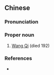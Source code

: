 {{also|王颀}}
==Chinese==
{{zh-forms|s=王颀}}

===Pronunciation===
{{zh-pron
|m=Wáng Qí
|cat=pn
}}

===Proper noun===
{{zh-proper noun}}

# [[w:Wang Qi|Wang Qi]] (died 192)

===References===
* {{cite-book
|last=Fan
|first=Ye
|authorlink=w:Fan Ye (historian)
|coauthors=
|year=
|title=[[w:Book of the Later Han|Book of the Later Han/Chapter 9]] ([[:zh:s:後漢書/卷9|後漢書/卷9]])
|publisher=
|location=
}}
